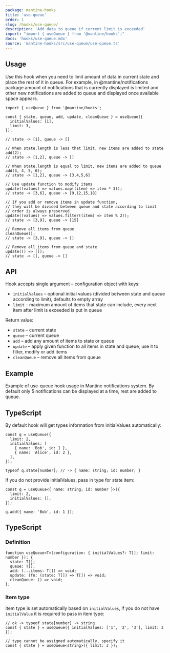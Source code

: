 ```yaml
---
package: mantine-hooks
title: 'use-queue'
order: 1
slug: /hooks/use-queue/
description: 'Add data to queue if current limit is exceeded'
import: "import { useQueue } from '@mantine/hooks';"
docs: 'hooks/use-queue.mdx'
source: 'mantine-hooks/src/use-queue/use-queue.ts'
---
```



## Usage

Use this hook when you need to limit amount of data in current state and place the rest of it in queue.
For example, in <GatsbyLink to="/others/notifications/">@mantine/notifications</GatsbyLink> package amount of
notifications that is currently displayed is limited and other new notifications are added to queue and displayed once
available space appears.

```tsx
import { useQueue } from '@mantine/hooks';

const { state, queue, add, update, cleanQueue } = useQueue({
  initialValues: [1],
  limit: 3,
});

// state -> [1], queue -> []

// When state.length is less that limit, new items are added to state
add(2);
// state -> [1,2], queue -> []

// When state.length is equal to limit, new items are added to queue
add(3, 4, 5, 6);
// state -> [1,2], queue -> [3,4,5,6]

// Use update function to modify items
update((values) => values.map((item) => item * 3));
// state -> [3,6], queue -> [9,12,15,18]

// If you add or remove items in update function,
// they will be divided between queue and state according to limit
// order is always preserved
update((values) => values.filter((item) => item % 2));
// state -> [3,9], queue -> [15]

// Remove all items from queue
cleanQueue();
// state -> [3,9], queue -> []

// Remove all items from queue and state
update(() => []);
// state -> [], queue -> []
```

## API

Hook accepts single argument – configuration object with keys:

- `initialValues` – optional initial values (divided between state and queue according to limit), defaults to empty array
- `limit` – maximum amount of items that state can include, every next item after limit is exceeded is put in queue

Return value:

- `state` – current state
- `queue` – current queue
- `add` – add any amount of items to state or queue
- `update` – apply given function to all items in state and queue, use it to filter, modify or add items
- `cleanQueue` – remove all items from queue

## Example

Example of use-queue hook usage in <GatsbyLink to="/others/notifications/">Mantine notifications system</GatsbyLink>. By default
only 5 notifications can be displayed at a time, rest are added to queue.

<NotificationsCleanDemo noCode />

## TypeScript

By default hook will get types information from initialValues automatically:

```tsx
const q = useQueue({
  limit: 2,
  initialValues: [
    { name: 'Bob', id: 1 },
    { name: 'Alice', id: 2 },
  ],
});

typeof q.state[number]; // -> { name: string; id: number; }
```

If you do not provide initialValues, pass in type for state item:

```tsx
const q = useQueue<{ name: string; id: number }>({
  limit: 2,
  initialValues: [],
});

q.add({ name: 'Bob', id: 1 });
```

## TypeScript

### Definition

```tsx
function useQueue<T>(configuration: { initialValues?: T[]; limit: number }): {
  state: T[];
  queue: T[];
  add: (...items: T[]) => void;
  update: (fn: (state: T[]) => T[]) => void;
  cleanQueue: () => void;
};
```

### Item type

Item type is set automatically based on `initialValues`,
if you do not have `initialValue` it is required to pass in item type:

```tsx
// ok -> typeof state[number] -> string
const { state } = useQueue({ initialValues: ['1', '2', '3'], limit: 3 });

// type cannot be assigned automatically, specify it
const { state } = useQueue<string>({ limit: 3 });
```
